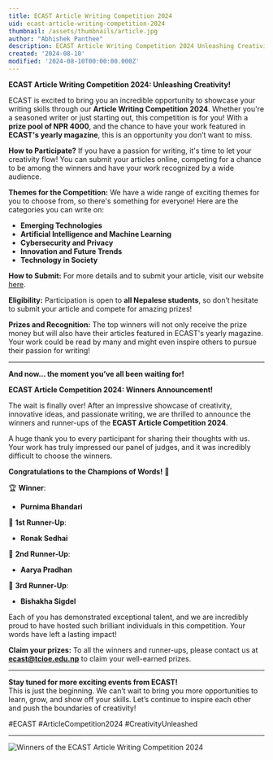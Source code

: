 ```yaml
---
title: ECAST Article Writing Competition 2024
uid: ecast-article-writing-competition-2024
thumbnail: /assets/thumbnails/article.jpg
author: "Abhishek Panthee"
description: ECAST Article Writing Competition 2024 Unleashing Creativity
created: '2024-08-10'
modified: '2024-08-10T00:00:00.000Z'
---
```


**ECAST Article Writing Competition 2024: Unleashing Creativity!**

ECAST is excited to bring you an incredible opportunity to showcase your writing skills through our **Article Writing Competition 2024**. Whether you're a seasoned writer or just starting out, this competition is for you! With a **prize pool of NPR 4000**, and the chance to have your work featured in **ECAST's yearly magazine**, this is an opportunity you don’t want to miss.

**How to Participate?**
If you have a passion for writing, it's time to let your creativity flow! You can submit your articles online, competing for a chance to be among the winners and have your work recognized by a wide audience.

**Themes for the Competition:**
We have a wide range of exciting themes for you to choose from, so there's something for everyone! Here are the categories you can write on:

- **Emerging Technologies**  
- **Artificial Intelligence and Machine Learning**  
- **Cybersecurity and Privacy**  
- **Innovation and Future Trends**  
- **Technology in Society**  

**How to Submit:**
For more details and to submit your article, visit our website [here](https://ecast.tcioe.edu.np/register/article-submission). 

**Eligibility:**
Participation is open to **all Nepalese students**, so don’t hesitate to submit your article and compete for amazing prizes!

**Prizes and Recognition:**
The top winners will not only receive the prize money but will also have their articles featured in ECAST's yearly magazine. Your work could be read by many and might even inspire others to pursue their passion for writing!

---

**And now... the moment you’ve all been waiting for!**

**ECAST Article Competition 2024: Winners Announcement!**

The wait is finally over! After an impressive showcase of creativity, innovative ideas, and passionate writing, we are thrilled to announce the winners and runner-ups of the **ECAST Article Competition 2024**.

A huge thank you to every participant for sharing their thoughts with us. Your work has truly impressed our panel of judges, and it was incredibly difficult to choose the winners. 

**Congratulations to the Champions of Words!** 💐

🏆 **Winner**:  
- **Purnima Bhandari**

🥈 **1st Runner-Up**:  
- **Ronak Sedhai**

🥉 **2nd Runner-Up**:  
- **Aarya Pradhan**

🏅 **3rd Runner-Up**:  
- **Bishakha Sigdel**

Each of you has demonstrated exceptional talent, and we are incredibly proud to have hosted such brilliant individuals in this competition. Your words have left a lasting impact!

**Claim your prizes:**
To all the winners and runner-ups, please contact us at **ecast@tcioe.edu.np** to claim your well-earned prizes.

---

**Stay tuned for more exciting events from ECAST!**  
This is just the beginning. We can’t wait to bring you more opportunities to learn, grow, and show off your skills. Let’s continue to inspire each other and push the boundaries of creativity!

#ECAST #ArticleCompetition2024 #CreativityUnleashed  

---
<div className="mt-6 flex justify-center items-center">


![Winners of the ECAST Article Writing Competition 2024](https://cdn.discordapp.com/attachments/993520932318621726/1313341661992194068/artical_writing_winners.jpg?ex=67526b3c&is=675119bc&hm=bf6b95488f33bf127fa04fba198760af54d8fdee53b52060ae8ea4f2104d473f&)
</div>
